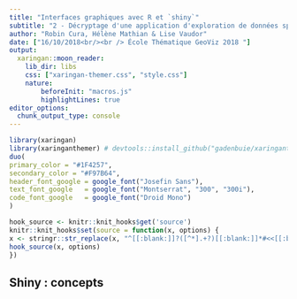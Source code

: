 ```yaml
---
title: "Interfaces graphiques avec R et `shiny`"
subtitle: "2 - Décryptage d'une application d'exploration de données spatio-temporelles"
author: "Robin Cura, Hélène Mathian & Lise Vaudor"
date: ["16/10/2018<br/><br /> École Thématique GeoViz 2018 "]
output:
  xaringan::moon_reader:
    lib_dir: libs
    css: ["xaringan-themer.css", "style.css"]
    nature:
        beforeInit: "macros.js"
        highlightLines: true
editor_options: 
  chunk_output_type: console
---
```

  ```r
library(xaringan)
library(xaringanthemer) # devtools::install_github("gadenbuie/xaringanthemer")
duo(
  primary_color = "#1F4257",
  secondary_color = "#F97B64",
  header_font_google = google_font("Josefin Sans"),
  text_font_google   = google_font("Montserrat", "300", "300i"),
  code_font_google   = google_font("Droid Mono")
)

hook_source <- knitr::knit_hooks$get('source')
knitr::knit_hooks$set(source = function(x, options) {
  x <- stringr::str_replace(x, "^[[:blank:]]?([^*].+?)[[:blank:]]*#<<[[:blank:]]*$", "*\\1")
  hook_source(x, options)
})
```

## Shiny : concepts
